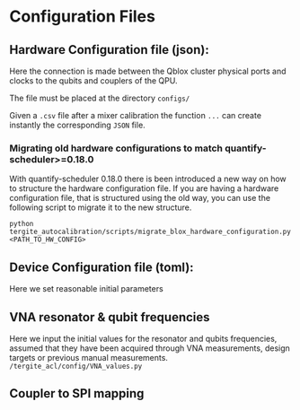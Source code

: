 # Configuration Files

## Hardware Configuration file (json):
Here the connection is made between the Qblox cluster physical ports and clocks to the qubits and couplers of the QPU.

The file must be placed at the directory `configs/`

Given a `.csv` file after a mixer calibration the function `...` can create instantly the corresponding `JSON` file.

### Migrating old hardware configurations to match quantify-scheduler>=0.18.0
With quantify-scheduler 0.18.0 there is been introduced a new way on how to structure the hardware configuration file.
If you are having a hardware configuration file, that is structured using the old way, you can use the following script to migrate it to the new structure.
```
python tergite_autocalibration/scripts/migrate_blox_hardware_configuration.py <PATH_TO_HW_CONFIG>
```

## Device Configuration file (toml):

Here we set reasonable initial parameters

## VNA resonator & qubit frequencies

Here we input the initial values for the resonator and qubits frequencies, assumed that they have been acquired through VNA measurements, design targets or previous manual measurements.
`/tergite_acl/config/VNA_values.py`

## Coupler to SPI mapping
